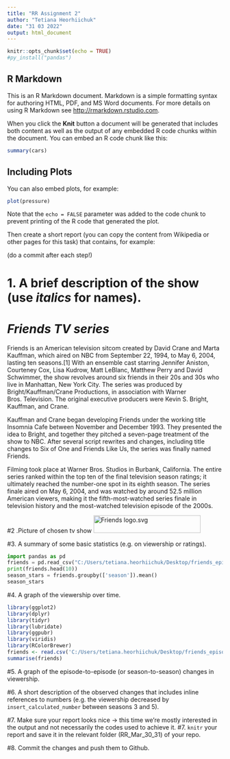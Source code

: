 ```yaml
---
title: "RR Assignment 2"
author: "Tetiana Heorhiichuk"
date: "31 03 2022"
output: html_document
---
```


```r
knitr::opts_chunk$set(echo = TRUE)
#py_install("pandas")
```

## R Markdown

This is an R Markdown document. Markdown is a simple formatting syntax for authoring HTML, PDF, and MS Word documents. For more details on using R Markdown see <http://rmarkdown.rstudio.com>.

When you click the **Knit** button a document will be generated that includes both content as well as the output of any embedded R code chunks within the document. You can embed an R code chunk like this:

```r
summary(cars)
```

## Including Plots

You can also embed plots, for example:

```r
plot(pressure)
```

Note that the `echo = FALSE` parameter was added to the code chunk to prevent printing of the R code that generated the plot.


Then create a short report (you can copy the content from Wikipedia or other pages for this task) that contains, for example:

(do a commit after each step!)

# 1. A brief description of the show (use _italics_ for names).  
# _Friends TV series_
Friends is an American television sitcom created by David Crane and Marta Kauffman, which aired on NBC from September 22, 1994, to May 6, 2004, lasting ten seasons.[1] With an ensemble cast starring Jennifer Aniston, Courteney Cox, Lisa Kudrow, Matt LeBlanc, Matthew Perry and David Schwimmer, the show revolves around six friends in their 20s and 30s who live in Manhattan, New York City. The series was produced by Bright/Kauffman/Crane Productions, in association with Warner Bros. Television. The original executive producers were Kevin S. Bright, Kauffman, and Crane.

Kauffman and Crane began developing Friends under the working title Insomnia Cafe between November and December 1993. They presented the idea to Bright, and together they pitched a seven-page treatment of the show to NBC. After several script rewrites and changes, including title changes to Six of One and Friends Like Us, the series was finally named Friends.

Filming took place at Warner Bros. Studios in Burbank, California. The entire series ranked within the top ten of the final television season ratings; it ultimately reached the number-one spot in its eighth season. The series finale aired on May 6, 2004, and was watched by around 52.5 million American viewers, making it the fifth-most-watched series finale in television history and the most-watched television episode of the 2000s.


#2 .Picture of chosen tv show
<img alt="Friends logo.svg" src="//upload.wikimedia.org/wikipedia/commons/thumb/b/bc/Friends_logo.svg/250px-Friends_logo.svg.png" decoding="async" width="250" height="41" srcset="//upload.wikimedia.org/wikipedia/commons/thumb/b/bc/Friends_logo.svg/375px-Friends_logo.svg.png 1.5x, //upload.wikimedia.org/wikipedia/commons/thumb/b/bc/Friends_logo.svg/500px-Friends_logo.svg.png 2x" data-file-width="1186" data-file-height="196">


#3. A summary of some basic statistics (e.g. on viewership or ratings).

```python
import pandas as pd
friends = pd.read_csv("C:/Users/tetiana.heorhiichuk/Desktop/friends_episodes.csv")
print(friends.head(10))
season_stars = friends.groupby(['season']).mean()
season_stars
```


#4. A graph of the viewership over time.

```r
library(ggplot2)
library(dplyr)
library(tidyr)
library(lubridate)
library(ggpubr)
library(viridis)
library(RColorBrewer)
friends <- read.csv('C:/Users/tetiana.heorhiichuk/Desktop/friends_episodes.csv')
summarise(friends)


```

#5. A graph of the episode-to-episode (or season-to-season) changes in viewership.


#6. A short description of the observed changes that includes inline references to numbers (e.g. the viewership decreased by `insert_calculated_number` between seasons 3 and 5).


#7. Make sure your report looks nice -> this time we're mostly interested in the output and not necessarily the codes used to achieve it.
#7. `knitr` your report and save it in the relevant folder (RR_Mar_30_31) of your repo. 


#8. Commit the changes and push them to Github.

